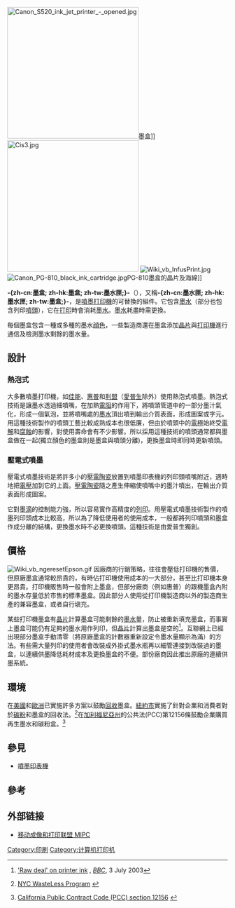 {{not|墨粉盒}}
{{noteTA
|T=zh-cn:墨盒 (打印机); zh-hk:墨盒 (打印機); zh-tw:墨水匣 (印表機);
|G1=IT
|1=zh-cn:墨盒; zh-hk:墨盒; zh-tw:墨水匣;
}}
[[File:Canon_S520_ink_jet_printer_-_opened.jpg|300px]]墨盒]]
[[File:Cis3.jpg|300px]]
[[File:Wiki_vb_InfusPrint.jpg|thumb]]
[[File:Canon_PG-810_black_ink_cartridge.jpg|thumb]]PG-810墨盒的晶片及海綿]]

'''-{zh-cn:墨盒; zh-hk:墨盒; zh-tw:墨水匣;}-'''（{{lang-en|Ink Cartridge}}），又稱'''-{zh-cn:墨水匣; zh-hk:墨水匣; zh-tw:墨盒;}-'''，是[[噴墨打印機|噴墨打印機]]的可替換的組件。它包含[[墨水|墨水]]（部分也包含列印[[噴頭|噴頭]]），它在[[打印|打印]]時會消耗[[墨水|墨水]]。[[墨水|墨水]]耗盡時需更換。

每個墨盒包含一種或多種的墨水[[顔色|顔色]]，一些製造商還在墨盒添加[[晶片|晶片]]與[[打印機|打印機]]進行通信及檢測墨水剩餘的墨水量。

==設計==
===熱泡式===
大多數噴墨打印機，如[[佳能|佳能]]、[[惠普|惠普]]和[[利盟|利盟]]（[[愛普生|愛普生]]除外）使用熱泡式噴墨。熱泡式技術是讓墨水透過細噴嘴，在加熱[[電阻|電阻]]的作用下，將噴頭管道中的一部分墨汁氣化，形成一個氣泡，並將噴嘴處的[[墨水|墨水]]頂出噴到輸出介質表面，形成圖案或字元。用這種技術製作的噴頭工藝比較成熟成本也很低廉，但由於噴頭中的[[電極|電極]]始終受[[電解|電解]]和[[腐蝕|腐蝕]]的影響，對使用壽命會有不少影響。所以採用這種技術的噴頭通常都與墨盒做在一起(獨立顏色的墨盒則是墨盒與噴頭分離)，更換墨盒時即同時更新噴頭。

===壓電式噴墨===
壓電式噴墨技術是將許多小的[[壓電陶瓷|壓電陶瓷]]放置到噴墨印表機的列印頭噴嘴附近，適時地把[[電壓|電壓]]加到它的上面。[[壓電陶瓷|壓電陶瓷]]隨之產生伸縮使噴嘴中的墨汁噴出，在輸出介質表面形成圖案。

它對[[墨滴|墨滴]]的控制能力強，所以容易實作高精度的[[列印|列印]]。用壓電式噴墨技術製作的噴墨列印頭成本比較高，所以為了降低使用者的使用成本，一般都將列印噴頭和墨盒作成分離的結構，更換墨水時不必更換噴頭。這種技術是由愛普生獨創。

==價格==
[[File:Wiki_vb_ngeresetEpson.gif|thumb]]
因廠商的行銷策略，往往會壓低打印機的售價，但原廠墨盒通常較昂貴的，有時佔打印機使用成本的一大部分，甚至比打印機本身更昂貴。打印機販售時一般會附上墨盒，但部分廠商（例如惠普）的跟機墨盒內附的墨水存量低於市售的標準墨盒。因此部分人使用從打印機製造商以外的製造商生產的兼容墨盒，或者自行塡充。

某些打印機墨盒有[[晶片|晶片]]計算墨盒可能剩餘的[[墨水|墨水]]量，防止被重新填充墨盒，而事實上墨盒可能仍有足夠的墨水用作列印，但[[晶片|晶片]]計算出墨盒是空的<ref name=BBC>{{en}} [http://news.bbc.co.uk/2/hi/technology/3035500.stm 'Raw deal' on printer ink] {{Wayback|url=http://news.bbc.co.uk/2/hi/technology/3035500.stm |date=20040203033341 }}, ''[[BBC|BBC]]'', 3 July 2003</ref>。互聯網上已經出現部分墨盒手動清零（將原廠墨盒的計數器重新設定令墨水量顯示為滿）的方法。有些需大量列印的使用者會改裝成外掛式墨水瓶再以細管連接到改裝過的墨盒，以連續供墨降低耗材成本及更換墨盒的不便。部份廠商因此推出原廠的連續供墨系統。

==環境==
在[[美國|美國]]和[[歐洲|歐洲]]已實施許多方案以鼓勵[[回收|回收]]墨盒。[[紐約市|紐約市]]實施了針對企業和消費者對於[[碳粉|碳粉]]和墨盒的回收法。<ref>{{en}}[http://www.nyc.gov/html/nycwasteless/html/recycling/recycle_what.shtml#toner/ NYC WasteLess Program] {{webarchive|url=https://web.archive.org/web/20100617063005/http://www.nyc.gov/html/nycwasteless/html/recycling/recycle_what.shtml |date=2010-06-17 }}</ref>在[[加利福尼亞州|加利福尼亞州]]的公共法(PCC)第12156條鼓勵企業購買再生墨水和碳粉盒。<ref>{{en}}[http://www.green.ca.gov/EPP/OfficeMach/toner.htm#laws/ California Public Contract Code (PCC) section 12156] {{webarchive|url=https://web.archive.org/web/20100617122809/http://www.green.ca.gov/EPP/OfficeMach/toner.htm |date=2010-06-17 }}</ref>

==參見==
*[[噴墨印表機|噴墨印表機]]

==參考==
<references />

==外部链接==
*[https://web.archive.org/web/20080516213339/http://www.mobileprinting.org/ 移动成像和打印联盟 MIPC]

{{Printer}}

[[Category:印刷|Category:印刷]]
[[Category:计算机打印机|Category:计算机打印机]]